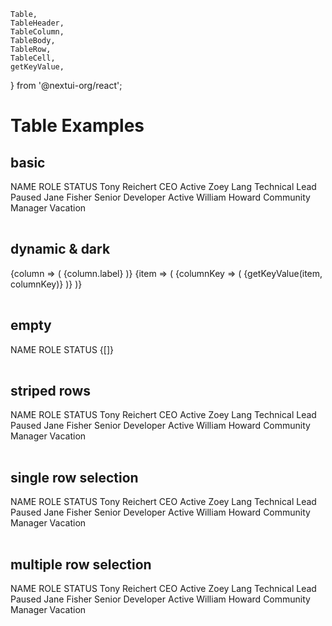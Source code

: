 	Table,
	TableHeader,
	TableColumn,
	TableBody,
	TableRow,
	TableCell,
	getKeyValue,
} from '@nextui-org/react';

<Meta title='Showcase/Table' />

# Table Examples

<div
	style={{
		marginBottom: '32px',
	}}
>
	<h2>basic</h2>
	<Unstyled>
		<Table aria-label='Example static collection table'>
			<TableHeader>
				<TableColumn>NAME</TableColumn>
				<TableColumn>ROLE</TableColumn>
				<TableColumn>STATUS</TableColumn>
			</TableHeader>
			<TableBody>
				<TableRow key='1'>
					<TableCell>Tony Reichert</TableCell>
					<TableCell>CEO</TableCell>
					<TableCell>Active</TableCell>
				</TableRow>
				<TableRow key='2'>
					<TableCell>Zoey Lang</TableCell>
					<TableCell>Technical Lead</TableCell>
					<TableCell>Paused</TableCell>
				</TableRow>
				<TableRow key='3'>
					<TableCell>Jane Fisher</TableCell>
					<TableCell>Senior Developer</TableCell>
					<TableCell>Active</TableCell>
				</TableRow>
				<TableRow key='4'>
					<TableCell>William Howard</TableCell>
					<TableCell>Community Manager</TableCell>
					<TableCell>Vacation</TableCell>
				</TableRow>
			</TableBody>
		</Table>
	</Unstyled>
</div>

<div
	style={{
		marginBottom: '32px',
	}}
>
	<h2>dynamic & dark</h2>
	<Unstyled>
		<Table
			aria-label='Example table with dynamic content'
			classNames={{
				wrapper: 'dark-wb text-foreground bg-background',
			}}
		>
			<TableHeader columns={columns}>
				{column => (
					<TableColumn key={column.key}>{column.label}</TableColumn>
				)}
			</TableHeader>
			<TableBody items={rows}>
				{item => (
					<TableRow key={item.key}>
						{columnKey => (
							<TableCell>
								{getKeyValue(item, columnKey)}
							</TableCell>
						)}
					</TableRow>
				)}
			</TableBody>
		</Table>
	</Unstyled>
</div>

<div
	style={{
		marginBottom: '32px',
	}}
>
	<h2>empty</h2>
	<Unstyled>
		<Table aria-label='Example empty table'>
			<TableHeader>
				<TableColumn>NAME</TableColumn>
				<TableColumn>ROLE</TableColumn>
				<TableColumn>STATUS</TableColumn>
			</TableHeader>
			<TableBody emptyContent={'No rows to display.'}>{[]}</TableBody>
		</Table>
	</Unstyled>
</div>

<div
	style={{
		marginBottom: '32px',
	}}
>
	<h2>striped rows</h2>
	<Unstyled>
		<Table
			isStriped
			aria-label='Example static collection table'
		>
			<TableHeader>
				<TableColumn>NAME</TableColumn>
				<TableColumn>ROLE</TableColumn>
				<TableColumn>STATUS</TableColumn>
			</TableHeader>
			<TableBody>
				<TableRow key='1'>
					<TableCell>Tony Reichert</TableCell>
					<TableCell>CEO</TableCell>
					<TableCell>Active</TableCell>
				</TableRow>
				<TableRow key='2'>
					<TableCell>Zoey Lang</TableCell>
					<TableCell>Technical Lead</TableCell>
					<TableCell>Paused</TableCell>
				</TableRow>
				<TableRow key='3'>
					<TableCell>Jane Fisher</TableCell>
					<TableCell>Senior Developer</TableCell>
					<TableCell>Active</TableCell>
				</TableRow>
				<TableRow key='4'>
					<TableCell>William Howard</TableCell>
					<TableCell>Community Manager</TableCell>
					<TableCell>Vacation</TableCell>
				</TableRow>
			</TableBody>
		</Table>
	</Unstyled>
</div>

<div
	style={{
		marginBottom: '32px',
	}}
>
	<h2>single row selection</h2>
	<Unstyled>
		<Table
			color='success'
			selectionMode='single'
			defaultSelectedKeys={['2']}
			aria-label='Example static collection table'
		>
			<TableHeader>
				<TableColumn>NAME</TableColumn>
				<TableColumn>ROLE</TableColumn>
				<TableColumn>STATUS</TableColumn>
			</TableHeader>
			<TableBody>
				<TableRow key='1'>
					<TableCell>Tony Reichert</TableCell>
					<TableCell>CEO</TableCell>
					<TableCell>Active</TableCell>
				</TableRow>
				<TableRow key='2'>
					<TableCell>Zoey Lang</TableCell>
					<TableCell>Technical Lead</TableCell>
					<TableCell>Paused</TableCell>
				</TableRow>
				<TableRow key='3'>
					<TableCell>Jane Fisher</TableCell>
					<TableCell>Senior Developer</TableCell>
					<TableCell>Active</TableCell>
				</TableRow>
				<TableRow key='4'>
					<TableCell>William Howard</TableCell>
					<TableCell>Community Manager</TableCell>
					<TableCell>Vacation</TableCell>
				</TableRow>
			</TableBody>
		</Table>
	</Unstyled>
</div>

<div
	style={{
		marginBottom: '32px',
	}}
>
	<h2>multiple row selection</h2>
	<Unstyled>
		<Table
			color="primary"
			selectionMode='multiple'
			defaultSelectedKeys={['2', '3']}
			aria-label='Example static collection table'
		>
			<TableHeader>
				<TableColumn>NAME</TableColumn>
				<TableColumn>ROLE</TableColumn>
				<TableColumn>STATUS</TableColumn>
			</TableHeader>
			<TableBody>
				<TableRow key='1'>
					<TableCell>Tony Reichert</TableCell>
					<TableCell>CEO</TableCell>
					<TableCell>Active</TableCell>
				</TableRow>
				<TableRow key='2'>
					<TableCell>Zoey Lang</TableCell>
					<TableCell>Technical Lead</TableCell>
					<TableCell>Paused</TableCell>
				</TableRow>
				<TableRow key='3'>
					<TableCell>Jane Fisher</TableCell>
					<TableCell>Senior Developer</TableCell>
					<TableCell>Active</TableCell>
				</TableRow>
				<TableRow key='4'>
					<TableCell>William Howard</TableCell>
					<TableCell>Community Manager</TableCell>
					<TableCell>Vacation</TableCell>
				</TableRow>
			</TableBody>
		</Table>
	</Unstyled>
</div>
